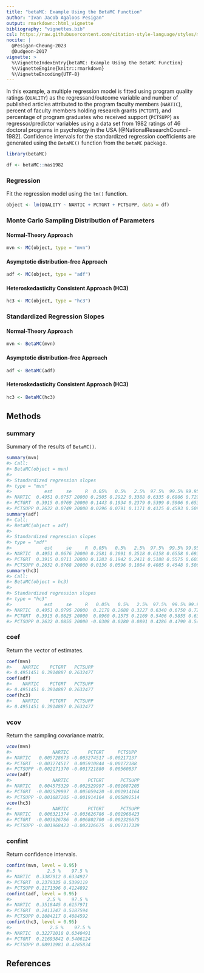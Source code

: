 ```yaml
---
title: "betaMC: Example Using the BetaMC Function"
author: "Ivan Jacob Agaloos Pesigan"
output: rmarkdown::html_vignette
bibliography: "vignettes.bib"
csl: https://raw.githubusercontent.com/citation-style-language/styles/master/apa.csl
nocite: |
  @Pesigan-Cheung-2023
  @Dudgeon-2017
vignette: >
  %\VignetteIndexEntry{betaMC: Example Using the BetaMC Function}
  %\VignetteEngine{knitr::rmarkdown}
  %\VignetteEncoding{UTF-8}
---
```




In this example, a multiple regression model is fitted
using program quality ratings (`QUALITY`) as the regressand/outcome variable
and number of published articles attributed to the program faculty members (`NARTIC`),
percent of faculty members holding research grants (`PCTGRT`), and
percentage of program graduates who received support (`PCTSUPP`) as regressor/predictor variables
using a data set from 1982 ratings of 46 doctoral programs in psychology in the USA [@NationalResearchCouncil-1982].
Confidence intervals for the standardized regression coefficients are generated
using the `BetaMC()` function from the `betaMC` package.


``` r
library(betaMC)
```




``` r
df <- betaMC::nas1982
```

### Regression

Fit the regression model using the `lm()` function.


``` r
object <- lm(QUALITY ~ NARTIC + PCTGRT + PCTSUPP, data = df)
```

### Monte Carlo Sampling Distribution of Parameters

#### Normal-Theory Approach


``` r
mvn <- MC(object, type = "mvn")
```

#### Asymptotic distribution-free Approach


``` r
adf <- MC(object, type = "adf")
```

#### Heteroskedasticity Consistent Approach (HC3)


``` r
hc3 <- MC(object, type = "hc3")
```

### Standardized Regression Slopes

#### Normal-Theory Approach


``` r
mvn <- BetaMC(mvn)
```

#### Asymptotic distribution-free Approach


``` r
adf <- BetaMC(adf)
```

#### Heteroskedasticity Consistent Approach (HC3)


``` r
hc3 <- BetaMC(hc3)
```

## Methods

### summary

Summary of the results of `BetaMC()`.


``` r
summary(mvn)
#> Call:
#> BetaMC(object = mvn)
#> 
#> Standardized regression slopes
#> type = "mvn"
#>            est     se     R  0.05%   0.5%   2.5%  97.5%  99.5% 99.95%
#> NARTIC  0.4951 0.0757 20000 0.2505 0.2922 0.3388 0.6335 0.6806 0.7295
#> PCTGRT  0.3915 0.0769 20000 0.1443 0.1934 0.2379 0.5399 0.5906 0.6539
#> PCTSUPP 0.2632 0.0749 20000 0.0296 0.0791 0.1171 0.4125 0.4593 0.5091
summary(adf)
#> Call:
#> BetaMC(object = adf)
#> 
#> Standardized regression slopes
#> type = "adf"
#>            est     se     R  0.05%   0.5%   2.5%  97.5%  99.5% 99.95%
#> NARTIC  0.4951 0.0676 20000 0.2581 0.3091 0.3518 0.6158 0.6558 0.6931
#> PCTGRT  0.3915 0.0711 20000 0.1283 0.1942 0.2411 0.5188 0.5575 0.6031
#> PCTSUPP 0.2632 0.0768 20000 0.0136 0.0596 0.1084 0.4085 0.4548 0.5068
summary(hc3)
#> Call:
#> BetaMC(object = hc3)
#> 
#> Standardized regression slopes
#> type = "hc3"
#>            est     se     R   0.05%   0.5%   2.5%  97.5%  99.5% 99.95%
#> NARTIC  0.4951 0.0795 20000  0.2178 0.2688 0.3227 0.6340 0.6750 0.7254
#> PCTGRT  0.3915 0.0825 20000  0.0960 0.1575 0.2169 0.5406 0.5855 0.6364
#> PCTSUPP 0.2632 0.0855 20000 -0.0308 0.0280 0.0891 0.4286 0.4790 0.5415
```

### coef

Return the vector of estimates.


``` r
coef(mvn)
#>    NARTIC    PCTGRT   PCTSUPP 
#> 0.4951451 0.3914887 0.2632477
coef(adf)
#>    NARTIC    PCTGRT   PCTSUPP 
#> 0.4951451 0.3914887 0.2632477
coef(hc3)
#>    NARTIC    PCTGRT   PCTSUPP 
#> 0.4951451 0.3914887 0.2632477
```

### vcov

Return the sampling covariance matrix.


``` r
vcov(mvn)
#>               NARTIC       PCTGRT     PCTSUPP
#> NARTIC   0.005728673 -0.003274517 -0.00217137
#> PCTGRT  -0.003274517  0.005910844 -0.00172188
#> PCTSUPP -0.002171370 -0.001721880  0.00560837
vcov(adf)
#>               NARTIC       PCTGRT      PCTSUPP
#> NARTIC   0.004575329 -0.002529997 -0.001687205
#> PCTGRT  -0.002529997  0.005059420 -0.001914164
#> PCTSUPP -0.001687205 -0.001914164  0.005892514
vcov(hc3)
#>               NARTIC       PCTGRT      PCTSUPP
#> NARTIC   0.006321374 -0.003626786 -0.001968423
#> PCTGRT  -0.003626786  0.006802700 -0.002326675
#> PCTSUPP -0.001968423 -0.002326675  0.007317339
```

### confint

Return confidence intervals.


``` r
confint(mvn, level = 0.95)
#>             2.5 %    97.5 %
#> NARTIC  0.3387912 0.6334927
#> PCTGRT  0.2379335 0.5399119
#> PCTSUPP 0.1171396 0.4124892
confint(adf, level = 0.95)
#>             2.5 %    97.5 %
#> NARTIC  0.3518445 0.6157971
#> PCTGRT  0.2411247 0.5187594
#> PCTSUPP 0.1084217 0.4084592
confint(hc3, level = 0.95)
#>              2.5 %    97.5 %
#> NARTIC  0.32271018 0.6340491
#> PCTGRT  0.21693842 0.5406124
#> PCTSUPP 0.08911981 0.4285834
```

## References
